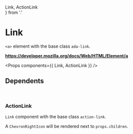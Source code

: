 <!-- Packages -->

<!-- Components -->
  Link, ActionLink  
} from '.'  

<!-- Metadata -->
<Meta title='Atoms/Link' component={Link} /> 

# Link

`<a>` element with the base class `ada-link`.

**https://developer.mozilla.org/docs/Web/HTML/Element/a**

<Preview>
  <Story name='Default'>
    <Link />
  </Story>
</Preview>

<Props components={{ Link, ActionLink }} />

## Dependents

<br/>

### ActionLink

`Link` component with the base class `action-link`.

A `ChevronRightIcon` will be rendered next to `props.children`.

<Preview>
  <Story name='ActionLink'>
    <ActionLink />
  </Story>
</Preview>
